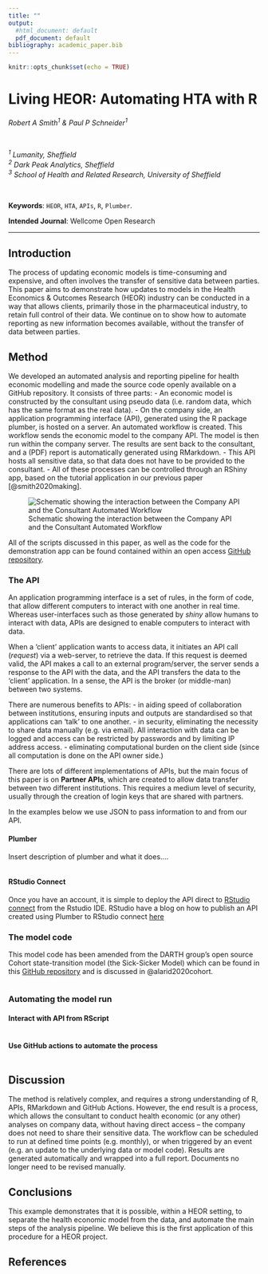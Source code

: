 ```yaml
---
title: ""
output: 
  #html_document: default
  pdf_document: default
bibliography: academic_paper.bib
---
```


```r
knitr::opts_chunk$set(echo = TRUE)
```

# Living HEOR: Automating HTA with R {.tabset}

*Robert A Smith^1^ & Paul P Schneider^1^*

<br>

\begingroup\small
*^1^ Lumanity, Sheffield*  
*^2^ Dark Peak Analytics, Sheffield*   
*^3^ School of Health and Related Research, University of Sheffield*
\endgroup

<br>

  __Keywords__:  `HEOR`, `HTA`, `APIs`, `R`, `Plumber`.  
  
  __Intended Journal__: Wellcome Open Research

****  

## Introduction

The process of updating economic models is time-consuming and expensive, and often involves the transfer of sensitive data between parties. This paper aims to demonstrate how updates to models in the Health Economics & Outcomes Research (HEOR) industry can be conducted in a way that allows clients, primarily those in the pharmaceutical industry, to retain full control of their data. We continue on to show how to automate reporting as new information becomes available, without the transfer of data between parties.

## Method {.tabset}

We developed an automated analysis and reporting pipeline for health economic modelling and made the source code openly available on a GitHub repository. It consists of three parts:
-	An economic model is constructed by the consultant using pseudo data (i.e. random data, which has the same format as the real data).
-	On the company side, an application programming interface (API), generated using the R package plumber, is hosted on a server. An automated workflow is created. This workflow sends the economic model to the company API. The model is then run within the company server. The results are sent back to the consultant, and a (PDF) report is automatically generated using RMarkdown.
- This API hosts all sensitive data, so that data does not have to be provided to the consultant.
- All of these processes can be controlled through an RShiny app, based on the tutorial application in our previous paper [@smith2020making].

![Schematic showing the interaction between the Company API and the Consultant Automated Workflow](../app_files/www/process_diagram.PNG)

All of the scripts discussed in this paper, as well as the code for the demonstration app can be found contained within an open access  [GitHub repository](https://github.com/RobertASmithBresMed/plumberHE).

### The API

An application programming interface is a set of rules, in the form of code, that allow different computers to interact with one another in real time. Whereas user-interfaces such as those generated by *shiny* allow humans to interact with data, APIs are designed to enable computers to interact with data.

When a 'client' application wants to access data, it initiates an API call (*request*) via a web-server, to retrieve the data. If this request is deemed valid, the API makes a call to an external program/server, the server sends a response to the API with the data, and the API transfers the data to the 'client' application. In a sense, the API is the broker (or middle-man) between two systems.

There are numerous benefits to APIs:
- in aiding speed of collaboration between institutions, ensuring inputs and outputs are standardised so that applications can 'talk' to one another.
- in security, eliminating the necessity to share data manually (e.g. via email). All interaction with data can be logged and access can be restricted by passwords and by limiting IP address access.
- eliminating computational burden on the client side (since all computation is done on the API owner side.)

There are lots of different implementations of APIs, but the main focus of this paper is on **Partner APIs**, which are created to allow data transfer between two different institutions. This requires a medium level of security, usually through the creation of login keys that are shared with partners.

In the examples below we use JSON to pass information to and from our API.


#### Plumber

Insert description of plumber and what it does....

```r
```

#### RStudio Connect

Once you have an account, it is simple to deploy the API direct to [RStudio connect](https://www.rstudio.com/products/connect/) from the Rstudio IDE. RStudio have a blog on how to publish an API created using Plumber to RStudio connect [here](https://www.rstudio.com/blog/rstudio-1-2-preview-plumber-integration/#:~:text=%20Resources%20%201%20Creating%20an%20API.%20On,APIs%20defined%20in%20your%20project%20and...%20More%20)


### The model code

This model code has been amended from the DARTH group's open source Cohort state-transition model (the Sick-Sicker Model) which can be found in this [GitHub repository](https://github.com/DARTH-git/Cohort-modeling-tutorial/) and is discussed in @alarid2020cohort.

```r
```

### Automating the model run

#### Interact with API from RScript
```r
```

#### Use GitHub actions to automate the process
```r
```

## Discussion

The method is relatively complex, and requires a strong understanding of R, APIs, RMarkdown and GitHub Actions. However, the end result is a process, which allows the consultant to conduct health economic (or any other) analyses on company data, without having direct access – the company does not need to share their sensitive data. The workflow can be scheduled to run at defined time points (e.g. monthly), or when triggered by an event (e.g. an update to the underlying data or model code). Results are generated automatically and wrapped into a full report. Documents no longer need to be revised manually.

## Conclusions

This example demonstrates that it is possible, within a HEOR setting, to separate the health economic model from the data, and automate the main steps of the analysis pipeline. We believe this is the first application of this procedure for a HEOR project.

\newpage
## References
